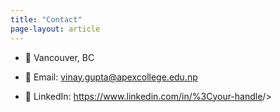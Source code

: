 ```yaml
---
title: "Contact"
page-layout: article
---
```


-   📍 Vancouver, BC\

-   📧 Email: [vinay.gupta\@apexcollege.edu.np](mailto:vinay.gupta@apexcollege.edu.np){.email}\

-   🔗 LinkedIn: <https://www.linkedin.com/in/%3Cyour-handle>/\>\